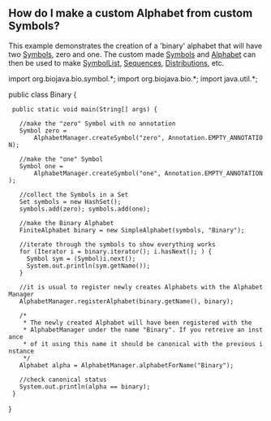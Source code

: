 == How do I make a custom Alphabet from custom Symbols? ==

This example demonstrates the creation of a 'binary' alphabet that will have two [http://www.biojava.org/docs/api14/org/biojava/bio/symbol/Symbol.html Symbols], zero and one. The custom made [http://www.biojava.org/docs/api14/org/biojava/bio/symbol/Symbol.html Symbols] and [http://www.biojava.org/docs/api14/org/biojava/bio/symbol/Alphabet.html Alphabet] can then be used to make [http://www.biojava.org/docs/api14/org/biojava/bio/symbol/SymbolList.html SymbolList], [http://www.biojava.org/docs/api14/org/biojava/bio/seq/Sequence.html Sequences], [http://www.biojava.org/docs/api14/org/biojava/bio/dist/Distribution.html Distributions], etc.

<java>
import org.biojava.bio.symbol.*;
import org.biojava.bio.*;
import java.util.*;

public class Binary {
  public static void main(String[] args) {

    //make the "zero" Symbol with no annotation
    Symbol zero =
        AlphabetManager.createSymbol("zero", Annotation.EMPTY_ANNOTATION);

    //make the "one" Symbol
    Symbol one =
        AlphabetManager.createSymbol("one", Annotation.EMPTY_ANNOTATION);

    //collect the Symbols in a Set
    Set symbols = new HashSet();
    symbols.add(zero); symbols.add(one);

    //make the Binary Alphabet
    FiniteAlphabet binary = new SimpleAlphabet(symbols, "Binary");

    //iterate through the symbols to show everything works
    for (Iterator i = binary.iterator(); i.hasNext(); ) {
      Symbol sym = (Symbol)i.next();
      System.out.println(sym.getName());
    }

    //it is usual to register newly creates Alphabets with the AlphabetManager
    AlphabetManager.registerAlphabet(binary.getName(), binary);

    /*
     * The newly created Alphabet will have been registered with the
     * AlphabetManager under the name "Binary". If you retreive an instance
     * of it using this name it should be canonical with the previous instance
     */
    Alphabet alpha = AlphabetManager.alphabetForName("Binary");

    //check canonical status
    System.out.println(alpha == binary);
  }
}
</java>
